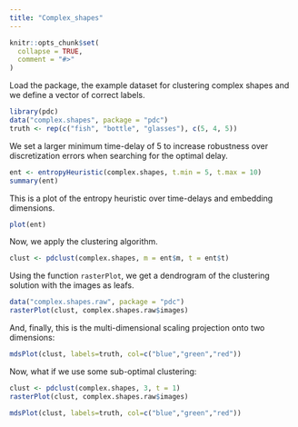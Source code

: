 ```yaml
---
title: "Complex_shapes"
---
```


```r
knitr::opts_chunk$set(
  collapse = TRUE,
  comment = "#>"
)
```

Load the package, the example dataset for clustering complex shapes and we define a vector of correct labels.

```r
library(pdc)
data("complex.shapes", package = "pdc")
truth <- rep(c("fish", "bottle", "glasses"), c(5, 4, 5))
```

We set a larger minimum time-delay of 5 to increase robustness over discretization errors when searching for the optimal delay.

```r
ent <- entropyHeuristic(complex.shapes, t.min = 5, t.max = 10)
summary(ent)
```

This is a plot of the entropy heuristic over time-delays and embedding dimensions.

```r
plot(ent)
```

Now, we apply the clustering algorithm.

```r
clust <- pdclust(complex.shapes, m = ent$m, t = ent$t)

```

Using the function `rasterPlot`, we get a dendrogram of the clustering solution with the images as leafs.

```r
data("complex.shapes.raw", package = "pdc")
rasterPlot(clust, complex.shapes.raw$images)
```

And, finally, this is the multi-dimensional scaling projection onto two dimensions:

```r
mdsPlot(clust, labels=truth, col=c("blue","green","red"))
```

Now, what if we use some sub-optimal clustering:

```r
clust <- pdclust(complex.shapes, 3, t = 1)
rasterPlot(clust, complex.shapes.raw$images)
```

```r
mdsPlot(clust, labels=truth, col=c("blue","green","red"))
```